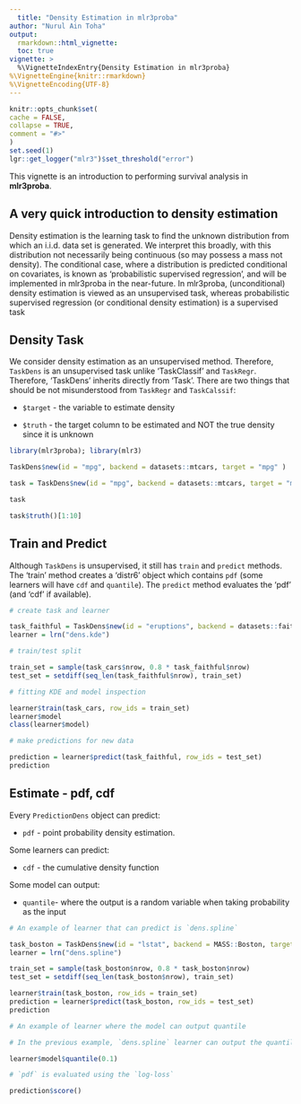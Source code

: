 ```yaml
---
  title: "Density Estimation in mlr3proba"
author: "Nurul Ain Toha"
output:
  rmarkdown::html_vignette:
  toc: true
vignette: >
  %\VignetteIndexEntry{Density Estimation in mlr3proba}
%\VignetteEngine{knitr::rmarkdown}
%\VignetteEncoding{UTF-8}
---
```

  
  ```r
knitr::opts_chunk$set(
  cache = FALSE,
  collapse = TRUE,
  comment = "#>"
)
set.seed(1)
lgr::get_logger("mlr3")$set_threshold("error")
```

This vignette is an introduction to performing survival analysis in **mlr3proba**.

## A very quick introduction to density estimation

Density estimation is the learning task to find the unknown distribution from which an i.i.d. data set is generated. We interpret this broadly, with this distribution not necessarily being continuous (so may possess a mass not density). The conditional case, where a distribution is predicted conditional on covariates, is known as ‘probabilistic supervised regression’, and will be implemented in mlr3proba in the near-future. In mlr3proba, (unconditional) density estimation is viewed as an unsupervised task, whereas probabilistic supervised regression (or conditional density estimation) is a supervised task

## Density Task

We consider density estimation as an unsupervised method. Therefore, `TaskDens` is an unsupervised task unlike 'TaskClassif' and `TaskRegr`. Therefore, 'TaskDens' inherits directly from 'Task'. There are two things that should be not misunderstood from `TaskRegr` and `TaskCalssif`: 
  
  * `$target` - the variable to estimate density

* `$truth` - the target column to be estimated and NOT the true density since it is unknown


```r
library(mlr3proba); library(mlr3)

TaskDens$new(id = "mpg", backend = datasets::mtcars, target = "mpg" )

task = TaskDens$new(id = "mpg", backend = datasets::mtcars, target = "mpg" )

task

task$truth()[1:10]

```

## Train and Predict
Although `TaskDens` is unsupervised, it still has `train` and `predict` methods. The 'train' method creates a 'distr6' object   which contains `pdf` (some learners will have `cdf` and `quantile`). The `predict` method evaluates the 'pdf' (and 'cdf' if available). 

```r

# create task and learner

task_faithful = TaskDens$new(id = "eruptions", backend = datasets::faithful, target = "eruption")
learner = lrn("dens.kde")

# train/test split 

train_set = sample(task_cars$nrow, 0.8 * task_faithful$nrow)
test_set = setdiff(seq_len(task_faithful$nrow), train_set)

# fitting KDE and model inspection

learner$train(task_cars, row_ids = train_set)
learner$model
class(learner$model)

# make predictions for new data

prediction = learner$predict(task_faithful, row_ids = test_set)
prediction
```

## Estimate - pdf, cdf

Every `PredictionDens` object can predict:
  
  * `pdf` - point probability density estimation.

Some learners can predict: 
  
  * `cdf` - the cumulative density function

Some model can output:
  
  * `quantile `- where the output is a random variable when taking probability as the input

```r

# An example of learner that can predict is `dens.spline`

task_boston = TaskDens$new(id = "lstat", backend = MASS::Boston, target = "lstat")
learner = lrn("dens.spline")

train_set = sample(task_boston$nrow, 0.8 * task_boston$nrow)
test_set = setdiff(seq_len(task_boston$nrow), train_set)

learner$train(task_boston, row_ids = train_set)
prediction = learner$predict(task_boston, row_ids = test_set)
prediction

# An example of learner where the model can output quantile 

# In the previous example, `dens.spline` learner can output the quantile 

learner$model$quantile(0.1)

# `pdf` is evaluated using the `log-loss`

prediction$score()

```




